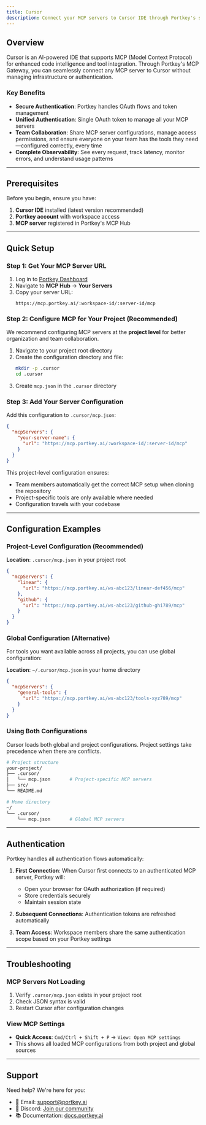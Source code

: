 ```yaml
---
title: Cursor
description: Connect your MCP servers to Cursor IDE through Portkey's secure MCP gateway
---
```


## Overview

Cursor is an AI-powered IDE that supports MCP (Model Context Protocol) for enhanced code intelligence and tool integration. Through Portkey's MCP Gateway, you can seamlessly connect any MCP server to Cursor without managing infrastructure or authentication.

### Key Benefits
- **Secure Authentication**: Portkey handles OAuth flows and token management
- **Unified Authentication**: Single OAuth token to manage all your MCP servers
- **Team Collaboration**: Share MCP server configurations, manage access permissions, and ensure everyone on your team has the tools they need—configured correctly, every time
- **Complete Observability**: See every request, track latency, monitor errors, and understand usage patterns

---

## Prerequisites

Before you begin, ensure you have:
1. **Cursor IDE** installed (latest version recommended)
2. **Portkey account** with workspace access
3. **MCP server** registered in Portkey's MCP Hub

---

## Quick Setup

### Step 1: Get Your MCP Server URL

1. Log in to [Portkey Dashboard](https://app.portkey.ai)
2. Navigate to **MCP Hub** → **Your Servers**
3. Copy your server URL:
   ```
   https://mcp.portkey.ai/:workspace-id/:server-id/mcp
   ```

### Step 2: Configure MCP for Your Project (Recommended)

We recommend configuring MCP servers at the **project level** for better organization and team collaboration.

1. Navigate to your project root directory
2. Create the configuration directory and file:
   ```bash
   mkdir -p .cursor
   cd .cursor
   ```
3. Create `mcp.json` in the `.cursor` directory

### Step 3: Add Your Server Configuration

Add this configuration to `.cursor/mcp.json`:

```json
{
  "mcpServers": {
    "your-server-name": {
      "url": "https://mcp.portkey.ai/:workspace-id/:server-id/mcp"
    }
  }
}
```

This project-level configuration ensures:
- Team members automatically get the correct MCP setup when cloning the repository
- Project-specific tools are only available where needed
- Configuration travels with your codebase

---

## Configuration Examples

### Project-Level Configuration (Recommended)

**Location**: `.cursor/mcp.json` in your project root

```json
{
  "mcpServers": {
    "linear": {
      "url": "https://mcp.portkey.ai/ws-abc123/linear-def456/mcp"
    },
    "github": {
      "url": "https://mcp.portkey.ai/ws-abc123/github-ghi789/mcp"
    }
  }
}
```

### Global Configuration (Alternative)

For tools you want available across all projects, you can use global configuration:

**Location**: `~/.cursor/mcp.json` in your home directory

```json
{
  "mcpServers": {
    "general-tools": {
      "url": "https://mcp.portkey.ai/ws-abc123/tools-xyz789/mcp"
    }
  }
}
```

### Using Both Configurations

Cursor loads both global and project configurations. Project settings take precedence when there are conflicts.

```bash
# Project structure
your-project/
├── .cursor/
│   └── mcp.json       # Project-specific MCP servers
├── src/
└── README.md

# Home directory
~/
└── .cursor/
    └── mcp.json       # Global MCP servers
```

---

## Authentication

Portkey handles all authentication flows automatically:

1. **First Connection**: When Cursor first connects to an authenticated MCP server, Portkey will:
   - Open your browser for OAuth authorization (if required)
   - Store credentials securely
   - Maintain session state

2. **Subsequent Connections**: Authentication tokens are refreshed automatically

3. **Team Access**: Workspace members share the same authentication scope based on your Portkey settings

---

## Troubleshooting

### MCP Servers Not Loading
1. Verify `.cursor/mcp.json` exists in your project root
2. Check JSON syntax is valid
3. Restart Cursor after configuration changes

### View MCP Settings
- **Quick Access**: `Cmd/Ctrl + Shift + P` → `View: Open MCP settings`
- This shows all loaded MCP configurations from both project and global sources

---

## Support

Need help? We're here for you:
- 📧 Email: support@portkey.ai
- 💬 Discord: [Join our community](https://discord.gg/portkey)
- 📚 Documentation: [docs.portkey.ai](https://docs.portkey.ai)
